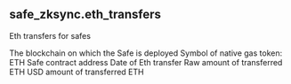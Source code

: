 ## safe_zksync.eth_transfers 
Eth transfers for safes

<ParamField path="blockchain">
The blockchain on which the Safe is deployed
</ParamField>
<ParamField path="symbol">
Symbol of native gas token: ETH
</ParamField>
<ParamField path="address">
Safe contract address
</ParamField>
<ParamField path="block_date">

</ParamField>
<ParamField path="block_month">

</ParamField>
<ParamField path="block_time">
Date of Eth transfer
</ParamField>
<ParamField path="amount_raw">
Raw amount of transferred ETH
</ParamField>
<ParamField path="tx_hash">

</ParamField>
<ParamField path="trace_address">

</ParamField>
<ParamField path="amount_usd">
USD amount of transferred ETH
</ParamField>
